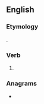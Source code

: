==English==

===Etymology===
{{suffix|en|dote|est|nocat=1}}.

===Verb===
{{head|en|verb form}}

# {{en-archaic second-person singular of|dote|lang=en}}

===Anagrams===
* {{anagrams|en|a=deostt|sotted}}